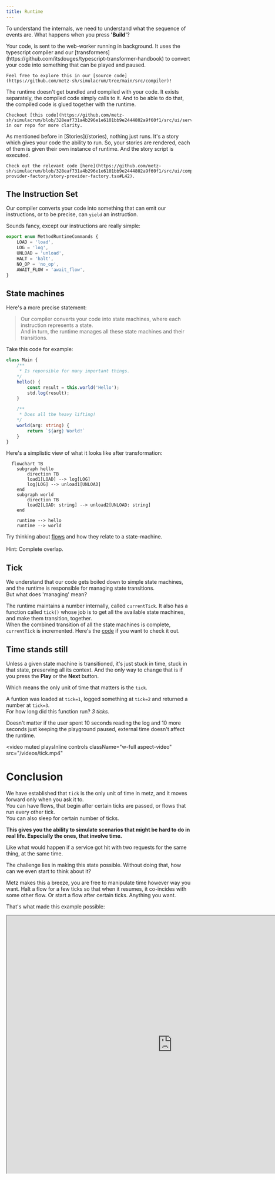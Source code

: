 ```yaml
---
title: Runtime
---
```


To understand the internals, we need to understand what the sequence of events are. What happens when
you press **'Build'**?

<Steps>
  <Step title="Compile">
    Your code, is sent to the web-worker running in background. It uses the typescript compiler
    and our [transformers](https://github.com/itsdouges/typescript-transformer-handbook) to convert your
    code into something that can be played and paused.

    Feel free to explore this in our [source code](https://github.com/metz-sh/simulacrum/tree/main/src/compiler)!
  </Step>
  <Step title="Glue">
    The runtime doesn't get bundled and compiled with your code.
    It exists separately, the compiled code simply calls to it.
    And to be able to do that, the compiled code is glued together with the runtime.

    Checkout [this code](https://github.com/metz-sh/simulacrum/blob/328eaf731a4b296e1e6101bb9e2444802a9f60f1/src/ui/services/bootloader/bootloader.service.ts#L22) in our repo for more clarity.
  </Step>
  <Step title="Run">
    As mentioned before in [Stories](/stories), nothing just runs. It's a story which gives your code
    the ability to run.
    So, your stories are rendered, each of them is given their own instance of runtime. And the story script is executed.

    Check out the relevant code [here](https://github.com/metz-sh/simulacrum/blob/328eaf731a4b296e1e6101bb9e2444802a9f60f1/src/ui/components/story-provider-factory/story-provider-factory.tsx#L42).
  </Step>
</Steps>

## The Instruction Set
Our compiler converts your code into something that can emit our instructions, or to be precise, can `yield` an instruction.

Sounds fancy, except our instructions are really simple:
```typescript
export enum MethodRuntimeCommands {
	LOAD = 'load',
	LOG = 'log',
	UNLOAD = 'unload',
	HALT = 'halt',
	NO_OP = 'no_op',
	AWAIT_FLOW = 'await_flow',
}
```

## State machines
Here's a more precise statement:

> Our compiler converts your code into state machines, where each instruction represents a state.
> <br/>And in turn, the runtime manages all these state machines and their transitions.

Take this code for example:
```typescript
class Main {
    /**
     * Is reponsible for many important things.
    */
    hello() {
        const result = this.world('Hello');
        std.log(result);
    }

    /**
     * Does all the heavy lifting!
    */
    world(arg: string) {
        return `${arg} World!`
    }
}
```
Here's a simplistic view of what it looks like after transformation:
```mermaid
  flowchart TB
    subgraph hello
        direction TB
        load1[LOAD] --> log[LOG]
        log[LOG] --> unload1[UNLOAD]
    end
    subgraph world
        direction TB
        load2[LOAD: string] --> unload2[UNLOAD: string]
    end

    runtime --> hello
    runtime --> world
```

<Note>Try thinking about [flows](/flows-101) and how they relate to a state-machine. <br/><br/>Hint: Complete overlap.</Note>

## Tick
We understand that our code gets boiled down to simple state machines,
and the runtime is responsible for managing state transitions.
<br/>But what does 'managing' mean?

The runtime maintains a number internally, called `currentTick`. It also has a function called `tick()` whose job is to get all the available state machines,
and make them transition, together.
<br/>When the combined transition of all the state machines is complete, `currentTick` is incremented. Here's the [code](https://github.com/metz-sh/simulacrum/blob/328eaf731a4b296e1e6101bb9e2444802a9f60f1/src/runtime/runtime.ts#L216) if you want to check it out.

## Time stands still
Unless a given state machine is transitioned, it's just stuck in time, stuck in that state, preserving all its context. And the only way to change that
is if you press the **Play** or the **Next** button.

Which means the only unit of time that matters is the `tick`.

A funtion was loaded at `tick=1`, logged something at `tick=2` and returned a number at `tick=3`.
<br/>For how long did this function run? *3 ticks*.

Doesn't matter if the user spent 10 seconds reading the log and 10 more seconds just keeping the playground paused,
external time doesn't affect the runtime.

<video
  muted
  playsInline
  controls
  className="w-full aspect-video"
  src="/videos/tick.mp4"
></video>

# Conclusion
We have established that `tick` is the only unit of time in metz, and it moves forward only when you ask it to.
<br/>You can have flows, that begin after certain ticks are passed, or flows that run every other tick.
<br/>You can also sleep for certain number of ticks.

**This gives you the ability to simulate scenarios that might be hard to do in real life. Especially the ones,
that involve time.**

Like what would happen if a service got hit with two requests for the same thing, at the same time.

The challenge lies in making this state possible. Without doing that, how can we even start to think about it?

Metz makes this a breeze, you are free to manipulate time however way you want. Halt a flow for a few ticks so that when
it resumes, it co-incides with some other flow. Or start a flow after certain ticks. Anything you want.

That's what made this example possible:
<Frame>
    <iframe width="900px" height="700px" src="https://app.metz.sh/play/0286b754d9e4408ba172e344eeac47b9" />
</Frame>
<Card horizontal title="Click here to open in a tab" icon="link" href="https://app.metz.sh/play/0286b754d9e4408ba172e344eeac47b9">
  Things might be squished here!
</Card>

<br/>
After this much lore dumping, it's natural to question, what was it all about? So before we go further, take a break, watch some [KRAZAM](https://youtu.be/DYvhC_RdIwQ?si=BA_jKSn4CukVP-YH), this doc will still be here.

And when you are back, we will re-visit flows in [Flows-102](/flows-102)!
